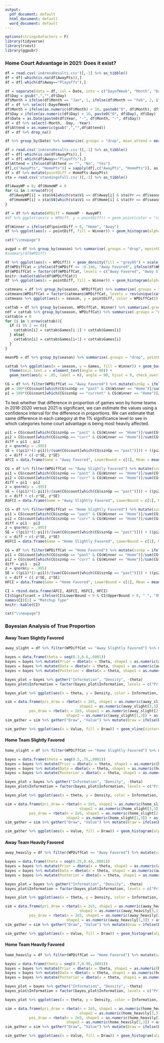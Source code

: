 ```yaml
---
output:
  pdf_document: default
  html_document: default
  word_document: default
---
```


```r
options(stringsAsFactors = F)
library(tidyverse)
library(rvest)
library(ggpubr)

```

### Home Court Advantage in 2021: Does it exist?

```r
df = read.csv('inArenaResults.csv')[,-1] %>% as_tibble()
df = df[-which(is.na(df$AwayPts)),]
df = df[-which(df$Away=="Playoffs"),]

df = separate(data = df, col = Date, into = c("DayofWeek", "Month", "Day", "Year"), sep = " ")
df$Day = gsub(",","",df$Day)
df$Month = ifelse(df$Month == "Jan", 1, ifelse(df$Month == "Feb", 2, ifelse(df$Month == "Mar", 3, ifelse(df$Month == "Apr", 4, ifelse(df$Month == "May", 5, ifelse(df$Month == "Jun", 6, ifelse(df$Month == "Jul", 7, ifelse(df$Month == "Aug", 8, ifelse(df$Month == "Sep", 9, ifelse(df$Month == "Oct", 10, ifelse(df$Month == "Nov", 11, 12)))))))))))
df = df %>% select(-DayofWeek)
df$Month = ifelse(as.numeric(df$Month) < 10, paste0("0", df$Month), df$Month)
df$Day = ifelse(as.numeric(df$Day) < 10, paste0("0", df$Day), df$Day)
df$Date = as.Date(paste0(df$Year, "-", df$Month, "-", df$Day))
df = df %>% select(-Month, -Day, -Year)
df$Attend = as.numeric(gsub(",","",df$Attend))
df = df %>% drop_na()

df %>% group_by(Date) %>% summarize(.groups = "drop", mean_attend = mean(Attend), season = as.factor(season)) %>% ggplot(aes(x = Date, y = mean_attend, fill = season)) + geom_bar(stat = "identity") + scale_x_date(date_breaks = "1 year") + theme_bw() + scale_y_continuous("Average Attendance") + scale_fill_manual("Season", values = c("#FED976", "#FEB24C", "#FD8D3C", "#F03B20", "#BD0026", "grey20")) + ggtitle("Average Attendance Per Day", "2015-16 to 2020-21")


```

```r
df = read.csv('inArenaResults.csv')[,-1] %>% as_tibble()
df = df[-which(is.na(df$AwayPts)),]
df = df[-which(df$Away=="Playoffs"),]
df$Attend = ifelse(df$Attend == "", "No", "Yes")
df[,c("AwayPts", "HomePts")] = sapply(df[,c("AwayPts", "HomePts")], as.numeric)
df = df %>% mutate(pointDiff = HomePts-AwayPts)
sta = read.csv('standingsFull.csv')[,-1] %>% as_tibble()

df$AwayWP = 0; df$HomeWP = 0
for (i in 1:nrow(df)){
  df$AwayWP[i] = sta$V4[which(sta$V1 == df$Away[i] & sta$Yr == df$season[i])]
  df$HomeWP[i] = sta$V4[which(sta$V1 == df$Home[i] & sta$Yr == df$season[i])]
}

df = df %>% mutate(WPDiff = HomeWP - AwayWP)
#df %>% ggplot(aes(x = WPDiff, y = pointDiff)) + geom_point(color = "steelblue", alpha = I(1/2)) + theme_bw()

df$Winner = ifelse(df$pointDiff > 0, "Home", "Away")
df %>% ggplot(aes(x = pointDiff, fill = Winner)) + geom_histogram(alpha = I(.90), binwidth = 1) + geom_vline(xintercept = 0, linetype = "dashed") + facet_grid(season ~ ., scales = "free_y") + scale_fill_manual("", values = c("#66C2A5","#5E4FA2")) + theme(legend.position = "top") + scale_x_continuous("Point Differential", breaks = seq(-60, 60, 10)) + scale_y_continuous("Games")

```

  ```r
cat("\\newpage")
```

```r
avgpd = df %>% group_by(season) %>% summarise(.groups = "drop", mpointDiff = mean(pointDiff))
#summary(df$WPDiff)

df %>% ggplot(aes(x = WPDiff)) + geom_density(fill = "grey95") + scale_x_continuous("Win Percentage Difference", breaks = seq(-1, 1, 0.2)) + geom_vline(xintercept = c(-0.146, 0, 0.146), alpha = I(1/2)) + theme_bw() + annotate(geom = 'text', x = -0.22, y = 0.5, label = 'Away Favored', angle = 270) + annotate(geom = 'text', x = -0.07, y = 0.70, label = 'Away Slightly Favored', angle = 270)+ annotate(geom = 'text', x = 0.07, y = 0.71, label = 'Home Slightly Favored', angle = 270)+ annotate(geom = 'text', x = 0.22, y = 0.5, label = 'Home Favored', angle = 270)
df$WPDiffCat = ifelse(df$WPDiff <= -0.146, "Away Favored", ifelse(df$WPDiff < 0, "Away Slightly Favored", ifelse(df$WPDiff <= 0.146, "Home Slightly Favored", "Home Favored")))
df$WPDiffCat = factor(df$WPDiffCat, levels = c("Away Favored", "Away Slightly Favored", "Home Slightly Favored", "Home Favored"))
knitr::kable(table(df$WPDiffCat))
df %>% ggplot(aes(x = pointDiff, fill = Winner)) + geom_histogram(alpha = I(.90), bins = 60) + geom_vline(xintercept = 0, linetype = "dashed") + facet_grid(season ~ WPDiffCat, scales = "free_y") + scale_fill_manual("", values = c("#66C2A5","#5E4FA2")) + theme(legend.position = "none") + scale_x_continuous("Point Differential", breaks = seq(-40, 40, 20)) + scale_y_continuous("Games")

```

```r
catmeans = df %>% group_by(season, WPDiffCat) %>% summarise(.groups = "drop", pointDiff = mean(pointDiff)) %>% as.data.frame() %>% arrange(WPDiffCat) %>% left_join(avgpd, by = "season")
catmeans$WPDiffCat = factor(catmeans$WPDiffCat, levels = rev(unique(catmeans$WPDiffCat)))
catmeans %>% ggplot(aes(x = season, y = pointDiff, color = WPDiffCat)) + geom_hline(yintercept = 0, color = "grey50") + geom_line(size = 1) + geom_point() + scale_color_manual("", values = c("#67001F","#B2182B","#D6604D","#F4A582")) + theme_bw() + scale_x_continuous("") + scale_y_continuous("Average Home Point Differential") + geom_point(aes(x = season, y = mpointDiff), color = "grey20", shape = 18) + geom_line(aes(x = season, y = mpointDiff), linetype = "dashed", color = "black")


```

```r
cattab = df %>% group_by(season, WPDiffCat, Winner) %>% summarize(.groups = "drop", Games = n())
ndf = cattab %>% group_by(season, WPDiffCat) %>% summarise(.groups = "drop", n = sum(Games))
cattab$n = 0
for (i in 1:nrow(cattab)){
  if (i %% 2 == 0){
    cattab$n[i] = cattab$Games[i-1] + cattab$Games[i]
  } else{
    cattab$n[i] = cattab$Games[i+1] + cattab$Games[i]
  }
}

meanPD = df %>% group_by(season) %>% summarise(.groups = "drop", pointDiff = mean(pointDiff))

cattab %>% ggplot(aes(x = season, y = Games, fill = Winner)) + geom_bar(color = "grey5", stat = "identity", position = "fill", alpha = I(0.875)) + facet_grid(. ~ WPDiffCat, scales = "free_y") + scale_x_continuous("", breaks = 2016:2021) + scale_y_continuous("Proportion of Games Won") + scale_fill_manual("", values = c("#66C2A5","#5E4FA2")) + theme_bw() + geom_hline(yintercept = 0.50, linetype = "dotted", color = "grey15") +
  theme(axis.text.x = element_text(angle = 90)) +
  geom_text(aes(y = .05, label = n), angle = 90, hjust = 0, check_overlap = T) + theme(legend.position = "top")

```



```r
CG = df %>% filter(WPDiffCat == "Away Favored") %>% mutate(sznGp = ifelse(season > 2020, "curr", "past")) %>% group_by(sznGp, Winner) %>% summarize(.groups = "drop", count = n())
p0 = 100*(CG$count[which(CG$sznGp == "past" & CG$Winner == "Home")]/sum(CG$count[which(CG$sznGp == "past")])) %>% round(4)
p1 = 100*(CG$count[which(CG$sznGp == "current" & CG$Winner == "Home")]/sum(CG$count[which(CG$sznGp == "current")])) %>% round(4)

```

To test whether that difference in proportion of games won by home teams in 2016-2020 versus 2021 is significant, we can estimate the values using a confidence interval for the difference in proportions. We can estimate that same difference in each category at the 1% significance level to see in which categories home court advantage is being most heavily affected.

```r
pi1 = CG$count[which(CG$sznGp == "past" & CG$Winner == "Home")]/sum(CG$count[which(CG$sznGp == "past")])
pi2 = CG$count[which(CG$sznGp == "curr" & CG$Winner == "Home")]/sum(CG$count[which(CG$sznGp == "curr")])
diff = pi1 - pi2
z = qnorm(p = .995)
SE = ((pi1)*(1-pi1))/(sum(CG$count[which(CG$sznGp == "past")])) + ((pi2)*(1-pi2))/(sum(CG$count[which(CG$sznGp == "curr")])) %>% sqrt()
c = diff + c(-z*SE, z*SE)
AFCI = data.frame(Game = "Away Favored", LowerBound = c[1], Mean = mean(c), UpperBound = c[2])

CG = df %>% filter(WPDiffCat == "Away Slightly Favored") %>% mutate(sznGp = ifelse(season > 2020, "curr", "past")) %>% group_by(sznGp, Winner) %>% summarize(.groups = "drop", count = n())
pi1 = CG$count[which(CG$sznGp == "past" & CG$Winner == "Home")]/sum(CG$count[which(CG$sznGp == "past")])
pi2 = CG$count[which(CG$sznGp == "curr" & CG$Winner == "Home")]/sum(CG$count[which(CG$sznGp == "curr")])
diff = pi1 - pi2
z = qnorm(p = .995)
SE = ((pi1)*(1-pi1))/(sum(CG$count[which(CG$sznGp == "past")])) + ((pi2)*(1-pi2))/(sum(CG$count[which(CG$sznGp == "curr")])) %>% sqrt()
c = diff + c(-z*SE, z*SE)
ASFCI = data.frame(Game = "Away Slightly Favored", LowerBound = c[1], Mean = mean(c), UpperBound = c[2])

CG = df %>% filter(WPDiffCat == "Home Slightly Favored") %>% mutate(sznGp = ifelse(season > 2020, "curr", "past")) %>% group_by(sznGp, Winner) %>% summarize(.groups = "drop", count = n())
pi1 = CG$count[which(CG$sznGp == "past" & CG$Winner == "Home")]/sum(CG$count[which(CG$sznGp == "past")])
pi2 = CG$count[which(CG$sznGp == "curr" & CG$Winner == "Home")]/sum(CG$count[which(CG$sznGp == "curr")])
diff = pi1 - pi2
z = qnorm(p = .995)
SE = ((pi1)*(1-pi1))/(sum(CG$count[which(CG$sznGp == "past")])) + ((pi2)*(1-pi2))/(sum(CG$count[which(CG$sznGp == "curr")])) %>% sqrt()
c = diff + c(-z*SE, z*SE)
HSFCI = data.frame(Game = "Home Slightly Favored", LowerBound = c[1], Mean = mean(c), UpperBound = c[2])

CG = df %>% filter(WPDiffCat == "Home Favored") %>% mutate(sznGp = ifelse(season > 2020, "curr", "past")) %>% group_by(sznGp, Winner) %>% summarize(.groups = "drop", count = n())
pi1 = CG$count[which(CG$sznGp == "past" & CG$Winner == "Home")]/sum(CG$count[which(CG$sznGp == "past")])
pi2 = CG$count[which(CG$sznGp == "curr" & CG$Winner == "Home")]/sum(CG$count[which(CG$sznGp == "curr")])
diff = pi1 - pi2
z = qnorm(p = .995)
SE = ((pi1)*(1-pi1))/(sum(CG$count[which(CG$sznGp == "past")])) + ((pi2)*(1-pi2))/(sum(CG$count[which(CG$sznGp == "curr")])) %>% sqrt()
c = diff + c(-z*SE, z*SE)
HFCI = data.frame(Game = "Home Favored", LowerBound = c[1], Mean = mean(c), UpperBound = c[2])

CI = rbind.data.frame(AFCI, ASFCI, HSFCI, HFCI)
CI$Significant = ifelse(CI$LowerBound < 0 & CI$UpperBound > 0, " ", "99% significant")
names(CI)[1] = "Matchup Type"
knitr::kable(CI)

```

  ```r
cat("\\newpage")
```

### Bayesian Analysis of True Proportion
#### Away Team Slightly Favored

```r
away_slight = df %>% filter(WPDiffCat == "Away Slightly Favored") %>% mutate(sznGp = ifelse(season > 2020, "curr", "past")) %>% group_by(sznGp, Winner) %>% summarize(.groups = "drop", count = n())

bayes = data.frame(theta = seq(0.3,0.6,.0001))
bayes = bayes %>% mutate(Prior = dbeta(x = theta, shape1 = as.numeric(away_slight[4,3]), shape2 = as.numeric(away_slight[3,3])))
bayes = bayes %>% mutate(Data = dbeta(x = theta, shape1 = as.numeric(away_slight[2,3]), shape2 = as.numeric(away_slight[1,3])))
bayes = bayes %>% mutate(Posterior = dbeta(x = theta, shape1 = as.numeric(away_slight[2,3]) + as.numeric(away_slight[4,3]), shape2 = as.numeric(away_slight[1,3]) + as.numeric(away_slight[3,3])))

bayes_plot = bayes %>% gather("Information", "Density", -theta)
bayes_plot$Information = factor(bayes_plot$Information, levels = c("Prior", "Data", "Posterior"))

bayes_plot %>% ggplot(aes(x = theta, y = Density, color = Information, linetype = Information)) + geom_line(size = 1) + theme_bw() + theme(legend.position = "top") + scale_color_manual("", values = c("#66C2A5","#FC8D62","#8DA0CB")) + guides(linetype = F) + scale_x_continuous("Home Team Win Percentage")

```

```r
sim = data.frame(pri_draw = rbeta(n = 2e5, shape1 = as.numeric(away_slight[4,3]), 
                                  shape2 = as.numeric(away_slight[3,3])),
           pos_draw = rbeta(n = 2e5, shape1 = as.numeric(away_slight[2,3]) + as.numeric(away_slight[4,3]), 
                            shape2 = as.numeric(away_slight[1,3]) + as.numeric(away_slight[3,3])))
sim_gather = sim %>% gather("Draw", "Value") %>% mutate(Draw = ifelse(Draw == "pri_draw", "2016-2020", "Updated 2021"))

sim_gather %>% ggplot(aes(x = Value, fill = Draw)) + geom_vline(xintercept = .5, alpha = I(1/2)) + geom_histogram(alpha = I(2/3), position = "identity", binwidth = .0025) + annotate("text", x = rep(.47,2), y = c(15000,14000), label = c("Pr(W% decrease) =", mean(sim$pri_draw > sim$pos_draw))) + theme_bw() + scale_fill_manual("Simulations", values = rev(c("#5B5EA6", "#242542"))) + scale_y_continuous("Count per 200,000 simulations") + scale_x_continuous("Home Team Win Percentage", breaks = seq(.44,.58,.02)) + theme(legend.position = "top")


```
#### Home Team Slightly Favored

```r
home_slight = df %>% filter(WPDiffCat == "Home Slightly Favored") %>% mutate(sznGp = ifelse(season > 2020, "curr", "past")) %>% group_by(sznGp, Winner) %>% summarize(.groups = "drop", count = n())

bayes = data.frame(theta = seq(0.5,.75,.0001))
bayes = bayes %>% mutate(Prior = dbeta(x = theta, shape1 = as.numeric(home_slight[4,3]), shape2 = as.numeric(home_slight[3,3])))
bayes = bayes %>% mutate(Data = dbeta(x = theta, shape1 = as.numeric(home_slight[2,3]), shape2 = as.numeric(home_slight[1,3])))
bayes = bayes %>% mutate(Posterior = dbeta(x = theta, shape1 = as.numeric(home_slight[2,3]) + as.numeric(home_slight[4,3]), shape2 = as.numeric(home_slight[1,3]) + as.numeric(home_slight[3,3])))

bayes_plot = bayes %>% gather("Information", "Density", -theta)
bayes_plot$Information = factor(bayes_plot$Information, levels = c("Prior", "Data", "Posterior"))

bayes_plot %>% ggplot(aes(x = theta, y = Density, color = Information, linetype = Information)) + geom_line(size = 1) + theme_bw() + theme(legend.position = "top") + scale_color_manual("", values = c("#66C2A5","#FC8D62","#8DA0CB")) + guides(linetype = F)

```
```r
sim = data.frame(pri_draw = rbeta(n = 2e5, shape1 = as.numeric(home_slight[4,3]), 
                                  shape2 = as.numeric(home_slight[3,3])),
           pos_draw = rbeta(n = 2e5, shape1 = as.numeric(home_slight[2,3]) + as.numeric(home_slight[4,3]), 
                            shape2 = as.numeric(home_slight[1,3]) + as.numeric(home_slight[3,3])))
sim_gather = sim %>% gather("Draw", "Value") %>% mutate(Draw = ifelse(Draw == "pri_draw", "2016-2020", "Updated 2021"))

sim_gather %>% ggplot(aes(x = Value, fill = Draw)) + geom_histogram(alpha = I(2/3), position = "identity", binwidth = .0025) + annotate("text", x = rep(.63,2), y = c(17000,16000), label = c("Pr(W% decrease) =", mean(sim$pri_draw > sim$pos_draw))) + theme_bw() + scale_fill_manual("Simulations", values = rev(c("#5B5EA6", "#242542"))) + scale_y_continuous("Count per 200,000 simulations") + scale_x_continuous("Proportion of Home Team Wins", breaks = seq(.62,.72,.02)) + theme(legend.position = "top")


```
#### Away Team Heavily Favored

```r
away_heavily = df %>% filter(WPDiffCat == "Away Favored") %>% mutate(sznGp = ifelse(season > 2020, "curr", "past")) %>% group_by(sznGp, Winner) %>% summarize(.groups = "drop", count = n())

bayes = data.frame(theta = seq(0.25,0.44,.0001))
bayes = bayes %>% mutate(Prior = dbeta(x = theta, shape1 = as.numeric(away_heavily[4,3]), shape2 = as.numeric(away_heavily[3,3])))
bayes = bayes %>% mutate(Data = dbeta(x = theta, shape1 = as.numeric(away_heavily[2,3]), shape2 = as.numeric(away_heavily[1,3])))
bayes = bayes %>% mutate(Posterior = dbeta(x = theta, shape1 = as.numeric(away_heavily[2,3]) + as.numeric(away_heavily[4,3]), shape2 = as.numeric(away_heavily[1,3]) + as.numeric(away_heavily[3,3])))

bayes_plot = bayes %>% gather("Information", "Density", -theta)
bayes_plot$Information = factor(bayes_plot$Information, levels = c("Prior", "Data", "Posterior"))

bayes_plot %>% ggplot(aes(x = theta, y = Density, color = Information, linetype = Information)) + geom_line(size = 1) + theme_bw() + theme(legend.position = "top") + scale_color_manual("", values = c("#66C2A5","#FC8D62","#8DA0CB")) + guides(linetype = F)

```

```r
sim = data.frame(pri_draw = rbeta(n = 2e5, shape1 = as.numeric(away_heavily[4,3]), 
                                  shape2 = as.numeric(away_heavily[3,3])),
           pos_draw = rbeta(n = 2e5, shape1 = as.numeric(away_heavily[2,3]) + as.numeric(away_heavily[4,3]), 
                            shape2 = as.numeric(away_heavily[1,3]) + as.numeric(away_heavily[3,3])))
sim_gather = sim %>% gather("Draw", "Value") %>% mutate(Draw = ifelse(Draw == "pri_draw", "Prior", "Posterior"))

sim_gather %>% ggplot(aes(x = Value, fill = Draw)) + geom_histogram(alpha = I(2/3), position = "identity", binwidth = .0025) + annotate("text", x = rep(.265,2), y = c(17000,16000), label = c("Pr(Posterior < Prior) =", mean(sim$pri_draw > sim$pos_draw))) + theme_bw() + scale_fill_manual("", values = rev(c("#5B5EA6", "#242542"))) + scale_y_continuous("Count per 200,000 simulations") + scale_x_continuous("Proportion of Home Team Wins", breaks = seq(.26,.36,.02)) + ggtitle("Away Team Heavily Favored", "Difference between prior simulations (2016-2020) and posterior simulations (2021)")


```

#### Home Team Heavily Favored

```r
home_heavily = df %>% filter(WPDiffCat == "Home Favored") %>% mutate(sznGp = ifelse(season > 2020, "curr", "past")) %>% group_by(sznGp, Winner) %>% summarize(.groups = "drop", count = n())

bayes = data.frame(theta = seq(0.7,0.90,.0001))
bayes = bayes %>% mutate(Prior = dbeta(x = theta, shape1 = as.numeric(home_heavily[4,3]), shape2 = as.numeric(home_heavily[3,3])))
bayes = bayes %>% mutate(Data = dbeta(x = theta, shape1 = as.numeric(home_heavily[2,3]), shape2 = as.numeric(home_heavily[1,3])))
bayes = bayes %>% mutate(Posterior = dbeta(x = theta, shape1 = as.numeric(home_heavily[2,3]) + as.numeric(home_heavily[4,3]), shape2 = as.numeric(home_heavily[1,3]) + as.numeric(home_heavily[3,3])))

bayes_plot = bayes %>% gather("Information", "Density", -theta)
bayes_plot$Information = factor(bayes_plot$Information, levels = c("Prior", "Data", "Posterior"))

bayes_plot %>% ggplot(aes(x = theta, y = Density, color = Information, linetype = Information)) + geom_line(size = 1) + theme_bw() + theme(legend.position = "top") + scale_color_manual("", values = c("#66C2A5","#FC8D62","#8DA0CB")) + guides(linetype = F)

```

```r
sim = data.frame(pri_draw = rbeta(n = 2e5, shape1 = as.numeric(home_heavily[4,3]), 
                                  shape2 = as.numeric(home_heavily[3,3])),
           pos_draw = rbeta(n = 2e5, shape1 = as.numeric(home_heavily[2,3]) + as.numeric(home_heavily[4,3]), 
                            shape2 = as.numeric(home_heavily[1,3]) + as.numeric(home_heavily[3,3])))
sim_gather = sim %>% gather("Draw", "Value") %>% mutate(Draw = ifelse(Draw == "pri_draw", "Prior", "Posterior"))

sim_gather %>% ggplot(aes(x = Value, fill = Draw)) + geom_histogram(alpha = I(2/3), position = "identity", binwidth = .0025) + annotate("text", x = rep(.80,2), y = c(20000,18700), label = c("Pr(Posterior < Prior) =", mean(sim$pri_draw > sim$pos_draw))) + theme_bw() + scale_fill_manual("", values = rev(c("#5B5EA6", "#242542"))) + scale_y_continuous("Count per 200,000 simulations") + scale_x_continuous("Proportion of Home Team Wins", breaks = seq(.775, .875, .01)) + ggtitle("Home Team Heavily Favored", "Difference between prior simulations (2016-2020) and posterior simulations (2021)")


```









